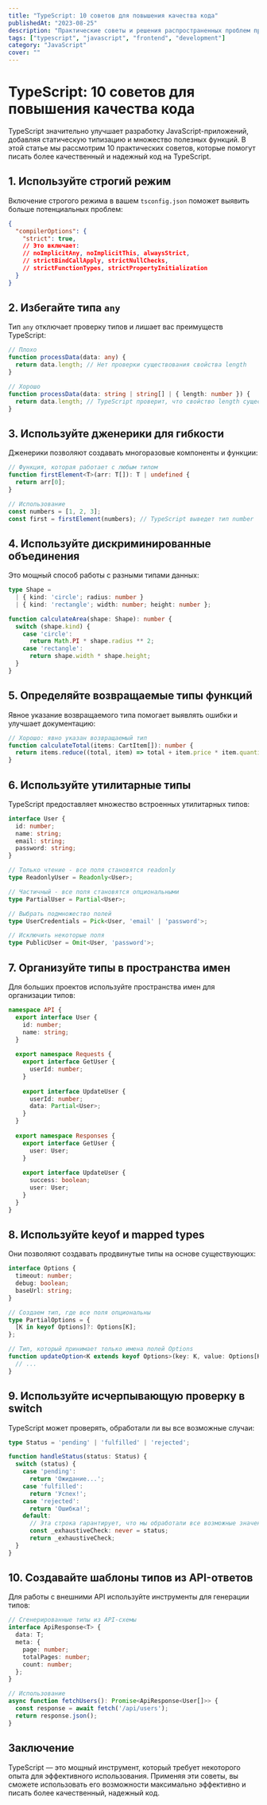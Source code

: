 ```yaml
---
title: "TypeScript: 10 советов для повышения качества кода"
publishedAt: "2023-08-25"
description: "Практические советы и решения распространенных проблем при использовании TypeScript"
tags: ["typescript", "javascript", "frontend", "development"]
category: "JavaScript"
cover: ""
---
```


# TypeScript: 10 советов для повышения качества кода

TypeScript значительно улучшает разработку JavaScript-приложений, добавляя статическую типизацию и множество полезных функций. В этой статье мы рассмотрим 10 практических советов, которые помогут писать более качественный и надежный код на TypeScript.

## 1. Используйте строгий режим

Включение строгого режима в вашем `tsconfig.json` поможет выявить больше потенциальных проблем:

```json
{
  "compilerOptions": {
    "strict": true,
    // Это включает:
    // noImplicitAny, noImplicitThis, alwaysStrict,
    // strictBindCallApply, strictNullChecks,
    // strictFunctionTypes, strictPropertyInitialization
  }
}
```

## 2. Избегайте типа `any`

Тип `any` отключает проверку типов и лишает вас преимуществ TypeScript:

```typescript
// Плохо
function processData(data: any) {
  return data.length; // Нет проверки существования свойства length
}

// Хорошо
function processData(data: string | string[] | { length: number }) {
  return data.length; // TypeScript проверит, что свойство length существует
}
```

## 3. Используйте дженерики для гибкости

Дженерики позволяют создавать многоразовые компоненты и функции:

```typescript
// Функция, которая работает с любым типом
function firstElement<T>(arr: T[]): T | undefined {
  return arr[0];
}

// Использование
const numbers = [1, 2, 3];
const first = firstElement(numbers); // TypeScript выведет тип number
```

## 4. Используйте дискриминированные объединения

Это мощный способ работы с разными типами данных:

```typescript
type Shape = 
  | { kind: 'circle'; radius: number }
  | { kind: 'rectangle'; width: number; height: number };

function calculateArea(shape: Shape): number {
  switch (shape.kind) {
    case 'circle':
      return Math.PI * shape.radius ** 2;
    case 'rectangle':
      return shape.width * shape.height;
  }
}
```

## 5. Определяйте возвращаемые типы функций

Явное указание возвращаемого типа помогает выявлять ошибки и улучшает документацию:

```typescript
// Хорошо: явно указан возвращаемый тип
function calculateTotal(items: CartItem[]): number {
  return items.reduce((total, item) => total + item.price * item.quantity, 0);
}
```

## 6. Используйте утилитарные типы

TypeScript предоставляет множество встроенных утилитарных типов:

```typescript
interface User {
  id: number;
  name: string;
  email: string;
  password: string;
}

// Только чтение - все поля становятся readonly
type ReadonlyUser = Readonly<User>;

// Частичный - все поля становятся опциональными
type PartialUser = Partial<User>;

// Выбрать подмножество полей
type UserCredentials = Pick<User, 'email' | 'password'>;

// Исключить некоторые поля
type PublicUser = Omit<User, 'password'>;
```

## 7. Организуйте типы в пространства имен

Для больших проектов используйте пространства имен для организации типов:

```typescript
namespace API {
  export interface User {
    id: number;
    name: string;
  }
  
  export namespace Requests {
    export interface GetUser {
      userId: number;
    }
    
    export interface UpdateUser {
      userId: number;
      data: Partial<User>;
    }
  }
  
  export namespace Responses {
    export interface GetUser {
      user: User;
    }
    
    export interface UpdateUser {
      success: boolean;
      user: User;
    }
  }
}
```

## 8. Используйте keyof и mapped types

Они позволяют создавать продвинутые типы на основе существующих:

```typescript
interface Options {
  timeout: number;
  debug: boolean;
  baseUrl: string;
}

// Создаем тип, где все поля опциональны
type PartialOptions = {
  [K in keyof Options]?: Options[K];
};

// Тип, который принимает только имена полей Options
function updateOption<K extends keyof Options>(key: K, value: Options[K]) {
  // ...
}
```

## 9. Используйте исчерпывающую проверку в switch

TypeScript может проверять, обработали ли вы все возможные случаи:

```typescript
type Status = 'pending' | 'fulfilled' | 'rejected';

function handleStatus(status: Status) {
  switch (status) {
    case 'pending':
      return 'Ожидание...';
    case 'fulfilled':
      return 'Успех!';
    case 'rejected':
      return 'Ошибка!';
    default:
      // Эта строка гарантирует, что мы обработали все возможные значения Status
      const _exhaustiveCheck: never = status;
      return _exhaustiveCheck;
  }
}
```

## 10. Создавайте шаблоны типов из API-ответов

Для работы с внешними API используйте инструменты для генерации типов:

```typescript
// Сгенерированные типы из API-схемы
interface ApiResponse<T> {
  data: T;
  meta: {
    page: number;
    totalPages: number;
    count: number;
  };
}

// Использование
async function fetchUsers(): Promise<ApiResponse<User[]>> {
  const response = await fetch('/api/users');
  return response.json();
}
```

## Заключение

TypeScript — это мощный инструмент, который требует некоторого опыта для эффективного использования. Применяя эти советы, вы сможете использовать его возможности максимально эффективно и писать более качественный, надежный код. 